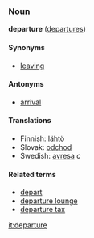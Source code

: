===Noun===
'''departure''' ([[departures]])

====Synonyms====
*[[leaving]]

====Antonyms====
*[[arrival]]

====Translations====

*Finnish: [[lähtö]]
*Slovak: [[odchod]]
*Swedish: [[avresa]] ''c''

====Related terms====
*[[depart]]
*[[departure lounge]]
*[[departure tax]]

[[it:departure]]